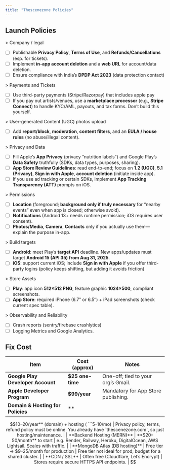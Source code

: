 ```yaml
---
title: "Thescenezone Policies"
---
```



## Launch Policies

&gt; Company / legal

- [ ] Publishable **Privacy Policy**, **Terms of Use**, and **Refunds/Cancellations** (esp. for tickets).
- [ ] Implement **in-app account deletion** and a **web URL** for account/data deletion.
- [ ] Ensure compliance with India’s **DPDP Act 2023** (data protection contact)

&gt; Payments and Tickets

- [ ] Use third-party payments (Stripe/Razorpay) that includes apple pay
- [ ] If you pay out artists/venues, use a **marketplace processor** (e.g., **Stripe Connect**) to handle KYC/AML, payouts, and tax forms. Don’t build this yourself.

&gt; User-generated Content (UGC) photos upload

- [ ] Add **report/block**, **moderation**, **content filters**, and an **EULA / house rules** (no abuse/illegal content).

&gt; Privacy and Data

- [ ] Fill Apple’s **App Privacy** (privacy “nutrition labels”) and Google Play’s **Data Safety** truthfully (SDKs, data types, purposes, sharing).
- [ ] **App Store Review Guidelines**: read end-to-end; focus on **1.2 (UGC)**, **5.1 (Privacy)**, **Sign in with Apple**, **account deletion** (initiate inside app).
- [ ] If you use ad tracking or certain SDKs, implement **App Tracking Transparency (ATT)** prompts on iOS.

&gt; Permissions

- [ ] **Location** (foreground; **background only if truly necessary** for “nearby events” even when app is closed; otherwise avoid).
- [ ] **Notifications** (Android 13+ needs runtime permission; iOS requires user consent).
- [ ] **Photos/Media**, **Camera**, **Contacts** only if you actually use them—explain the purpose in-app.

&gt; Build targets

- [ ] **Android**: meet Play’s **target API** deadline. New apps/updates must target **Android 15 (API 35) from Aug 31, 2025**.
- [ ] **iOS**: support current iOS; include **Sign in with Apple** if you offer third-party logins (policy keeps shifting, but adding it avoids friction)

&gt; Store Assets

- [ ] **Play**: app icon **512×512 PNG**, feature graphic **1024×500**, compliant screenshots.
- [ ] **App Store**: required iPhone (6.7″ or 6.5″) + iPad screenshots (check current spec table).

&gt; Observability and Reliability

- [ ] Crash reports (sentry/firebase crashlytics)
- [ ] Logging Metrics and Google Analytics.

## Fix Cost

| Item                              | Cost (approx)                                 | Notes                                                                                                                  |
| --------------------------------- | --------------------------------------------- | ---------------------------------------------------------------------------------------------------------------------- |
| **Google Play Developer Account** | **$25 one-time**                              | One-off; tied to your org’s Gmail.                                                                                     |
| **Apple Developer Program**       | **$99/year**                                  | Mandatory for App Store publishing.                                                                                    |
| **Domain & Hosting for Policies** | **
```math
10–20/year** (domain) + hosting (
```5–10/mo) | Privacy policy, terms, refund policy must be online. You already have `thescenezone.com`, so just hosting/maintenance. |
| **Backend Hosting (MERN)**        | **$20–50/month** to start                     | e.g. Render, Railway, Heroku, DigitalOcean, AWS Lightsail. Scales with traffic.                                        |
| **MongoDB Atlas (DB hosting)**    | Free tier → $9–25/month for production        | Free tier not ideal for prod; budget for a shared cluster.                                                             |
| **CDN / SSL**                     | Often free (Cloudflare, Let’s Encrypt)        | Stores require secure HTTPS API endpoints.                                                                             |

